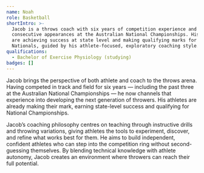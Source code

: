 ```yaml
---
name: Noah
role: Basketball
shortIntro: >-
  Jacob is a throws coach with six years of competition experience and three
  consecutive appearances at the Australian National Championships. His athletes
  are achieving success at state level and making qualifying marks for
  Nationals, guided by his athlete-focused, exploratory coaching style.
qualifications:
  - Bachelor of Exercise Physiology (studying)
badges: []
---
```

Jacob brings the perspective of both athlete and coach to the throws arena. Having competed in track and field for six years — including the past three at the Australian National Championships — he now channels that experience into developing the next generation of throwers. His athletes are already making their mark, earning state-level success and qualifying for National Championships.

Jacob’s coaching philosophy centres on teaching through instructive drills and throwing variations, giving athletes the tools to experiment, discover, and refine what works best for them. He aims to build independent, confident athletes who can step into the competition ring without second-guessing themselves. By blending technical knowledge with athlete autonomy, Jacob creates an environment where throwers can reach their full potential.
